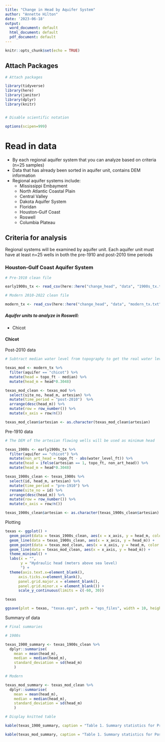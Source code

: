 ```yaml
---
title: "Change in Head by Aquifer System"
author: "Annette Hilton"
date: '2023-06-18'
output:
  word_document: default
  html_document: default
  pdf_document: default
---
```


```r
knitr::opts_chunk$set(echo = TRUE)
```


## Attach Packages

```r
# Attach packages 

library(tidyverse)
library(here)
library(janitor)
library(dplyr)
library(knitr)


# Disable scientific notation 

options(scipen=999)
```

# Read in data 

- By each regional aquifer system that you can analyze based on criteria (n=25 samples)
- Data that has already been sorted in aquifer unit, contains DEM information 
- Regional aquifer systems include: 
  - Mississippi Embayment
  - North Atlantic Coastal Plain 
  - Central Valley 
  - Dakota Aquifer System
  - Floridan 
  - Houston-Gulf Coast 
  - Roswell
  - Columbia Plateau 

## Criteria for analysis 

Regional systems will be examined by aquifer unit. 
Each aquifer unit must have at least n=25 wells in both the pre-1910 and post-2010 time periods 


### Houston-Gulf Coast Aquifer System    

```r
# Pre-1910 clean file 

early1900s_tx <- read_csv(here::here("change_head", "data", "1900s_tx.txt"))

# Modern 2010-2022 clean file 

modern_tx <- read_csv(here::here("change_head", "data", "modern_tx.txt"))
```

##### Aquifer units to analyze in Roswell: 

- Chicot  

#### Chicot 

Post-2010 data 

```r
# Subtract median water level from topography to get the real water level 

texas_mod <- modern_tx %>% 
  filter(aquifer == "chicot") %>% 
  mutate(head = topo_ft - median) %>% 
  mutate(head_m = head*0.3048)

texas_mod_clean <- texas_mod %>% 
  select(site_no, head_m, artesian) %>% 
  mutate(time_period = "post-2010")  %>% 
  arrange(desc(head_m)) %>% 
  mutate(row = row_number()) %>% 
  mutate(x_axis = row/n())

texas_mod_clean$artesian <- as.character(texas_mod_clean$artesian)

```

Pre-1910 data

```r
# The DEM of the artesian flowing wells will be used as minimum head 

texas_1900s <- early1900s_tx %>% 
  filter(aquifer == "chicot") %>% 
  mutate(non_art_head = topo_ft - abs(water_level_ft)) %>% 
  mutate(head = ifelse(artesian == 1, topo_ft, non_art_head)) %>%
  mutate(head_m = head*0.3048)

texas_1900s_clean <- texas_1900s %>% 
  select(id, head_m, artesian) %>% 
  mutate(time_period = "pre-1910") %>% 
  rename(site_no = id) %>% 
  arrange(desc(head_m)) %>% 
  mutate(row = row_number()) %>% 
  mutate(x_axis = row/n())

texas_1900s_clean$artesian <- as.character(texas_1900s_clean$artesian)
```

Plotting 

```r

texas <- ggplot() + 
  geom_point(data = texas_1900s_clean, aes(x = x_axis, y = head_m, color = artesian), size = 2.5) +
  geom_line(data = texas_1900s_clean, aes(x = x_axis, y = head_m)) +
  geom_point(data = texas_mod_clean, aes(x = x_axis, y = head_m, color = artesian), shape = 15, size = 2.5) +
  geom_line(data = texas_mod_clean, aes(x = x_axis, y = head_m)) +
  theme_minimal() +
  labs(x = "", 
       y = "Hydraulic head (meters above sea level)
       ") +
  theme(axis.text.x=element_blank(),
      axis.ticks.x=element_blank(), 
      panel.grid.major.x = element_blank(),
      panel.grid.minor.x = element_blank()) +
      scale_y_continuous(limits = c(-60, 30))

texas

ggsave(plot = texas, "texas.eps", path = "eps_files", width = 10, height = 5, units = "in")

```

Summary of data 

```r
# Final summaries 

# 1900s 

texas_1900_summary <- texas_1900s_clean %>%  
  dplyr::summarise(
    mean = mean(head_m), 
    median = median(head_m),
    standard_deviation = sd(head_m)
    )

# Modern 

texas_mod_summary <- texas_mod_clean %>%  
  dplyr::summarise(
    mean = mean(head_m), 
    median = median(head_m),
    standard_deviation = sd(head_m)
    )
```

```r

# Display knitted table 

kable(texas_1900_summary, caption = "Table 1. Summary statistics for Pre-1910")

kable(texas_mod_summary, caption = "Table 1. Summary statistics for Post-2010")

```

